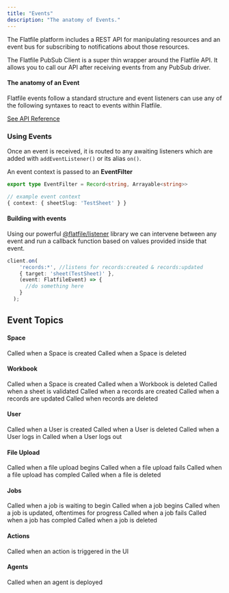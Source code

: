 ```yaml
---
title: "Events"
description: "The anatomy of Events."
---
```


The Flatfile platform includes a REST API for manipulating resources 
and an event bus for subscribing to notifications about those resources. 

The Flatfile PubSub Client is a super thin wrapper around the Flatfile API. 
It allows you to call our API after receiving events from any PubSub driver. 

#### The anatomy of an Event

Flatfile events follow a standard structure and event listeners can use any of the following syntaxes to react to events within Flatfile.

[See API Reference](https://flatfile.stoplight.io/docs/v10/c67125494272c-create-an-event)


### Using Events

Once an event is received, it is routed to any awaiting listeners which are added with `addEventListener()` or its alias `on()`.

An event context is passed to an **EventFilter**

```typescript
export type EventFilter = Record<string, Arrayable<string>>

// example event context
{ context: { sheetSlug: 'TestSheet' } }
```

#### Building with events

Using our powerful [@flatfile/listener](https://www.npmjs.com/package/@flatfile/listener) library we can intervene between any event and run a callback function based on values provided inside that event.

```typescript
client.on(
    'records:*', //listens for records:created & records:updated
    { target: 'sheet(TestSheet)' },
    (event: FlatfileEvent) => {
      //do something here
    }
  );
```

## Event Topics

#### Space

<ParamField path="space:added" type="readonly">
  Called when a Space is created
</ParamField>

<ParamField path="space:removed" type="readonly">
  Called when a Space is deleted
</ParamField>

#### Workbook

<ParamField path="workbook:added" type="readonly">
  Called when a Space is created
</ParamField>

<ParamField path="workbook:removed" type="readonly">
  Called when a Workbook is deleted
</ParamField>

<ParamField path="sheet:validated" type="readonly">
  Called when a sheet is validated
</ParamField>

<ParamField path="records:created" type="readonly">
  Called when a records are created
</ParamField>

<ParamField path="records:updated" type="readonly">
  Called when a records are updated
</ParamField>

<ParamField path="records:deleted" type="readonly">
  Called when records are deleted
</ParamField>

#### User

<ParamField path="user:added" type="readonly">
  Called when a User is created
</ParamField>

<ParamField path="user:removed" type="readonly">
  Called when a User is deleted
</ParamField>

<ParamField path="user:online" type="readonly">
  Called when a User logs in
</ParamField>

<ParamField path="user:offline" type="readonly">
  Called when a User logs out
</ParamField>

#### File Upload

<ParamField path="upload:started" type="readonly">
  Called when a file upload begins
</ParamField>

<ParamField path="upload:failed" type="readonly">
  Called when a file upload fails
</ParamField>

<ParamField path="upload:completed" type="readonly">
  Called when a file upload has compled
</ParamField>

<ParamField path="file:deleted" type="readonly">
  Called when a file is deleted
</ParamField>

#### Jobs

<ParamField path="job:waiting" type="readonly">
  Called when a job is waiting to begin
</ParamField>

<ParamField path="job:started" type="readonly">
  Called when a job begins
</ParamField>

<ParamField path="job:updated" type="readonly">
  Called when a job is updated, oftentimes for progress
</ParamField>

<ParamField path="job:failed" type="readonly">
  Called when a job fails
</ParamField>

<ParamField path="job:completed" type="readonly">
  Called when a job has compled
</ParamField>

<ParamField path="job:deleted" type="readonly">
  Called when a job is deleted
</ParamField>

#### Actions

<ParamField path="action:triggered" type="readonly">
  Called when an action is triggered in the UI
</ParamField>

#### Agents

<ParamField path="client:init" type="readonly">
  Called when an agent is deployed
</ParamField>
